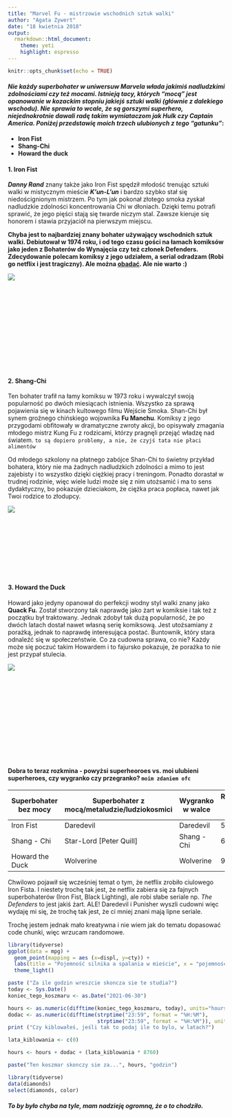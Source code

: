 ---
title: "Marvel Fu - mistrzowie wschodnich sztuk walki"
author: "Agata Zywert"
date: "18 kwietnia 2018"
output:
  rmarkdown::html_document:
    theme: yeti
    highlight: espresso
---

```{r setup, include=FALSE}
knitr::opts_chunk$set(echo = TRUE)
```



#### _**Nie każdy superbohater w uniwersuw Marvela włada jakimiś nadludzkimi zdolnościami czy też mocami. Istnieją tacy, których "mocą" jest opanowanie w kozackim stopniu jakiejś sztuki walki (głównie z dalekiego wschodu). Nie sprawia to wcale, że są gorszymi superhero, niejednokrotnie dawali radę takim wymiataczom jak Hulk czy Captain America. Poniżej przedstawię moich trzech ulubionych z tego "gatunku"**_:

* **Iron Fist**
* **Shang-Chi**
* **Howard the duck**

#### **1. Iron Fist**


_**Danny Rand**_ znany także jako Iron Fist spędził młodość trenując sztuki walki w mistycznym mieście _**K’un-L’un**_ i bardzo szybko stał się niedoścignionym mistrzem. Po tym jak pokonał złotego smoka zyskał nadludzkie zdolności koncentrowania Chi w dłoniach. Dzięki temu potrafi sprawić, że jego pięści stają się twarde niczym stal. Zawsze kieruje się honorem i stawia przyjaciół na pierwszym miejscu.

**Chyba jest to najbardziej znany bohater używający wschodnich sztuk walki. Debiutował w 1974 roku, i od tego czasu gości na łamach komiksów jako jeden z Bohaterów do Wynajęcia czy też członek Defenders. Zdecydowanie polecam komiksy z jego udziałem, a serial odradzam (Robi go netflix i jest tragiczny). Ale można [obadać](https://www.youtube.com/watch?v=f9OKL5no-S0). Ale nie warto :)**

<div style="width:160px; height:220px">
![](1.jpg)
</div>
>



#### **2. Shang-Chi**

Ten bohater trafił na łamy komiksu w 1973 roku i wywalczył swoją popularność po dwóch miesiącach istnienia. Wszystko za sprawą pojawienia się w kinach kultowego filmu Wejście Smoka. Shan-Chi był synem groźnego chińskiego wojownika **Fu Manchu**. Komiksy z jego przygodami obfitowały w dramatyczne zwroty akcji, bo opisywały zmagania młodego mistrz Kung Fu z rodzicami, którzy pragnęli przejąć władzę nad światem. `to są dopiero problemy, a nie, że czyjś tata nie płaci alimentów`

Od młodego szkolony na płatnego zabójce Shan-Chi to świetny przykład bohatera, który nie ma żadnych nadludzkich zdolności a mimo to jest zajebisty i to wszystko dzięki ciężkiej pracy i treningom. Ponadto dorastał w trudnej rodzinie, więc wiele ludzi może się z nim utożsamić i ma to sens dydaktyczny, bo pokazuje dzieciakom, że ciężka praca popłaca, nawet jak Twoi rodzice to złodupcy.

<div style="width:160px; height:160px">
![](2.jpg)
</div>
>

#### 3. **Howard the Duck**

Howard jako jedyny opanował do perfekcji wodny styl walki znany jako **Quack Fu.** Został stworzony tak naprawdę jako żart w komiksie i tak też z początku był traktowany. Jednak zdobył tak dużą popularność, że po dwóch latach dostał nawet własną serię komiksową. Jest utożsamiany z porażką, jednak to naprawdę interesująca postać. Buntownik, który stara odnaleźć się w społeczeństwie. Co za cudowna sprawa, co nie? Każdy może się poczuć takim Howardem i to fajursko pokazuje, że porażka to nie jest przypał stulecia.

<div style="width:160px; height:220px">
![](3.jpg)
</div>
>

#### **Dobra to teraz rozkmina - powyżsi superheoroes vs. moi ulubieni superheroes, czy wygranko czy przegranko?** `moim zdaniem ofc`

| Superbohater bez mocy | Superbohater z mocą/metaludzie/ludziokosmici | Wygranko w walce | Rozrywkowośc walki w skali 0-9 |
|-----------------------|---------------------|-------------|--------------------------------|
| Iron Fist | Daredevil | Daredevil | 5 |
| Shang - Chi | Star-Lord [Peter Quill] | Shang - Chi | 6 |
| Howard the Duck | Wolverine | Wolverine | 9 |


Chwilowo pojawił się wcześniej temat o tym, że netflix zrobiło ciulowego Iron Fista. I niestety trochę tak jest, że netflix zabiera się za fajnych superbohaterów (Iron Fist, Black Lighting), ale robi słabe seriale np. _The Defenders_ to jest jakiś żart. ALE! Daredevil i Punisher wyszli cudowni więc wydaję mi się, że trochę tak jest, że ci mniej znani mają lipne seriale.

Trochę jestem jednak mało kreatywna i nie wiem jak do tematu dopasować code chunki, więc wrzucam randomowe.

```{r echo = FALSE} 
library(tidyverse)
ggplot(data = mpg) +
  geom_point(mapping = aes (x=displ, y=cty)) +
  labs(title = "Pojemność silnika a spalania w mieście", x = "pojemność", y= "spalanie w mieście") +
  theme_light()
```




```{r echo = TRUE }
paste ("Za ile godzin wreszcie skoncza sie te studia?")
today <- Sys.Date()
koniec_tego_koszmaru <- as.Date("2021-06-30")

hours <- as.numeric(difftime(koniec_tego_koszmaru, today), units="hours")
dodac <- as.numeric(difftime(strptime("23:59", format = "%H:%M"), 
                             strptime("23:59", format = "%H:%M")), units="hours")
print ("Czy kiblowałeś, jeśli tak to podaj ile to bylo, w latach?")

lata_kiblowania <- c(0) 

hours <- hours + dodac + (lata_kiblowania * 8760)

paste("Ten koszmar skonczy sie za...", hours, "godzin")
```

```{r}
library(tidyverse)
data(diamonds)
select(diamonds, color)
```

##### **To by było chyba na tyle, mam nadzieję ogromną, że o to chodziło.**

